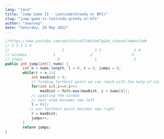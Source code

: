```yaml
---
lang: "java"
title: "Jump Game II - Leetcode(Greedy or BFS)"
slug: "jump-game-ii-leetcode-greedy-or-bfs"
author: "Swaroop"
date: "Saturday, 28 May 2022"
---
```

```java
//https://www.youtube.com/watch?v=dJ7sWiOoK7g&ab_channel=NeetCode
// 2 3 1 1 4
//                        2              3 1               1 4
// windows -          1                2                  3
// steps                0                1                 2
public int jump(int[] nums) {
        int n = nums.length, l = 0, r = 0, jumps = 0;
        while(r < n-1){
            int maxDist = 0;
            // finding farthest point we can reach with the help of elems in window
            for(int i=l;i<=r;i++)
                maxDist = Math.max(maxDist, i + nums[i]);
            // updating the window
            // next elem becomes new left
            l = r+1;
           // our farthest point becomes new right
            r = maxDist;
            jumps++;
        }
        return jumps;
}
```